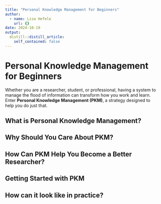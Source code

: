 ```yaml
---
title: "Personal Knowledge Management for Beginners"
author:
  - name: Lisa Hefele
    url: {}
date: 2024-10-19
output:
  distill::distill_article:
    self_contained: false
---
```



# Personal Knowledge Management for Beginners

Whether you are a researcher, student, or professional, having a system to manage the flood of information can transform how you work and learn. Enter **Personal Knowledge Management (PKM)**, a strategy designed to help you do just that.



## What is Personal Knowledge Management?



## Why Should You Care About PKM?




## How Can PKM Help You Become a Better Researcher?




## Getting Started with PKM




## How can it look like in practice?



